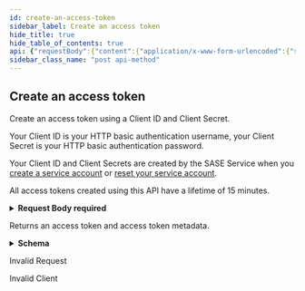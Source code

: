 ```yaml
---
id: create-an-access-token
sidebar_label: Create an access token
hide_title: true
hide_table_of_contents: true
api: {"requestBody":{"content":{"application/x-www-form-urlencoded":{"schema":{"required":["grant_type"],"properties":{"grant_type":{"description":"Access token grant type. This must always be `client_credentials`.\n","enum":["client_credentials"],"type":"string"},"scope":{"description":"The scope of the access request. This must be the \n[TSG ID](/sase/docs/tenant-service-groups) \nfor which you want to perform API access, and it\nmust be formatted in the following way: \n\n  `\"scope\": \"tsg_id:<TSG_ID>\"`\n\nIf the service account that you use to authenticate this\nrequest does not have [role access](/sase/docs/roles) to\nthe TSG specified in this scope, this API call will\nfail.\n","type":"string"}}}}},"required":true},"tags":["AuthService"],"responses":{"200":{"content":{"application/json":{"schema":{"type":"object","properties":{"access_token":{"description":"The access token issued by the authorization server","type":"string"},"token_type":{"description":"The type of the token issued (default bearer)","type":"string"},"expires_in":{"description":"The lifetime in seconds of the access token.","type":"integer"},"scope":{"description":"The scopes contained in the access token.","type":"string"}}}}},"description":"Returns an access token and access token metadata."},"400":{"description":"Invalid Request"},"401":{"description":"Invalid Client"}},"security":[{"Basic":[]}],"description":"Create an access token using a Client ID and Client Secret.\n\nYour Client ID is your HTTP basic authentication username, your \nClient Secret is your HTTP basic authentication password.\n\nYour Client ID and Client Secrets are created by the SASE Service when you \n[create a service account](/sase/docs/service-accounts)\nor\n[reset your service account](/sase/api/iam/reset-a-service-account).\n\nAll access tokens created using this API have a lifetime of 15 minutes.\n","operationId":"post-auth-v1-oauth2-access_token","method":"post","path":"/auth/v1/oauth2/access_token","servers":[{"url":"https://auth.apps.paloaltonetworks.com"}],"securitySchemes":{"Basic":{"type":"http","scheme":"basic"},"Bearer":{"type":"http","scheme":"bearer"}},"info":{"title":"Authentication Service API","version":"1.0","description":"This service is used to obtain access tokens, and inspect user information\nfound on the access token.\n","contact":{}},"postman":{"name":"Create an access token","description":{"content":"Create an access token using a Client ID and Client Secret.\n\nYour Client ID is your HTTP basic authentication username, your \nClient Secret is your HTTP basic authentication password.\n\nYour Client ID and Client Secrets are created by the SASE Service when you \n[create a service account](/sase/docs/service-accounts)\nor\n[reset your service account](/sase/api/iam/reset-a-service-account).\n\nAll access tokens created using this API have a lifetime of 15 minutes.\n","type":"text/plain"},"url":{"path":["auth","v1","oauth2","access_token"],"host":["{{baseUrl}}"],"query":[],"variable":[]},"header":[{"key":"Content-Type","value":"application/x-www-form-urlencoded"},{"key":"Accept","value":"application/json"}],"method":"POST","body":{"mode":"urlencoded","urlencoded":[]},"auth":{"type":"basic","basic":[{"type":"any","value":"<Basic Auth Username>","key":"username"},{"type":"any","value":"<Basic Auth Password>","key":"password"}]}}}
sidebar_class_name: "post api-method"
---
```



## Create an access token



Create an access token using a Client ID and Client Secret.

Your Client ID is your HTTP basic authentication username, your 
Client Secret is your HTTP basic authentication password.

Your Client ID and Client Secrets are created by the SASE Service when you 
[create a service account](/sase/docs/service-accounts)
or
[reset your service account](/sase/api/iam/reset-a-service-account).

All access tokens created using this API have a lifetime of 15 minutes.


<details style={{}}><summary style={{"textAlign":"left"}}><strong>Request Body</strong><strong style={{"fontSize":"var(--ifm-code-font-size)","color":"var(--openapi-required)"}}> required</strong></summary><div style={{"textAlign":"left","marginLeft":"1rem"}}></div><ul style={{"marginLeft":"1rem"}}><SchemaItem collapsible={false} name={"grant_type"} required={true} schemaDescription={"Access token grant type. This must always be `client_credentials`.\n"} schemaName={"string"} qualifierMessage={"**Possible values:** [`client_credentials`]"}></SchemaItem><SchemaItem collapsible={false} name={"scope"} required={false} schemaDescription={"The scope of the access request. This must be the \n[TSG ID](/sase/docs/tenant-service-groups) \nfor which you want to perform API access, and it\nmust be formatted in the following way: \n\n  `\"scope\": \"tsg_id:<TSG_ID>\"`\n\nIf the service account that you use to authenticate this\nrequest does not have [role access](/sase/docs/roles) to\nthe TSG specified in this scope, this API call will\nfail.\n"} schemaName={"string"} qualifierMessage={undefined}></SchemaItem></ul></details><div><Tabs><TabItem label={"200"} value={"200"}><div>

Returns an access token and access token metadata.

</div><div><details style={{}}><summary style={{"textAlign":"left"}}><strong>Schema</strong></summary><div style={{"textAlign":"left","marginLeft":"1rem"}}></div><ul style={{"marginLeft":"1rem"}}><SchemaItem collapsible={false} name={"access_token"} required={false} schemaDescription={"The access token issued by the authorization server"} schemaName={"string"} qualifierMessage={undefined}></SchemaItem><SchemaItem collapsible={false} name={"token_type"} required={false} schemaDescription={"The type of the token issued (default bearer)"} schemaName={"string"} qualifierMessage={undefined}></SchemaItem><SchemaItem collapsible={false} name={"expires_in"} required={false} schemaDescription={"The lifetime in seconds of the access token."} schemaName={"integer"} qualifierMessage={undefined}></SchemaItem><SchemaItem collapsible={false} name={"scope"} required={false} schemaDescription={"The scopes contained in the access token."} schemaName={"string"} qualifierMessage={undefined}></SchemaItem></ul></details></div></TabItem><TabItem label={"400"} value={"400"}><div>

Invalid Request

</div><div></div></TabItem><TabItem label={"401"} value={"401"}><div>

Invalid Client

</div><div></div></TabItem></Tabs></div>
      